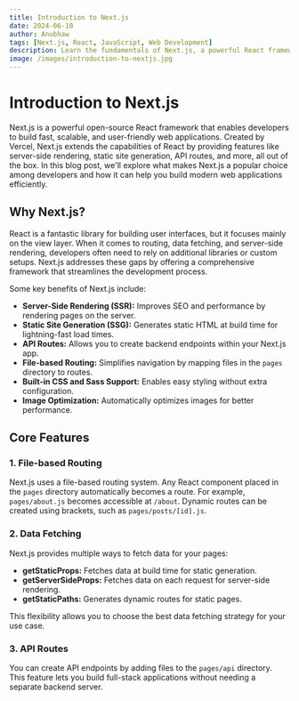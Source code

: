 ```yaml
---
title: Introduction to Next.js
date: 2024-06-10
author: Anubhaw
tags: [Next.js, React, JavaScript, Web Development]
description: Learn the fundamentals of Next.js, a powerful React framework for building fast, scalable, and SEO-friendly web applications.
image: /images/introduction-to-nextjs.jpg
---
```


# Introduction to Next.js

Next.js is a powerful open-source React framework that enables developers to build fast, scalable, and user-friendly web applications. Created by Vercel, Next.js extends the capabilities of React by providing features like server-side rendering, static site generation, API routes, and more, all out of the box. In this blog post, we'll explore what makes Next.js a popular choice among developers and how it can help you build modern web applications efficiently.

## Why Next.js?

React is a fantastic library for building user interfaces, but it focuses mainly on the view layer. When it comes to routing, data fetching, and server-side rendering, developers often need to rely on additional libraries or custom setups. Next.js addresses these gaps by offering a comprehensive framework that streamlines the development process.

Some key benefits of Next.js include:

- **Server-Side Rendering (SSR):** Improves SEO and performance by rendering pages on the server.
- **Static Site Generation (SSG):** Generates static HTML at build time for lightning-fast load times.
- **API Routes:** Allows you to create backend endpoints within your Next.js app.
- **File-based Routing:** Simplifies navigation by mapping files in the `pages` directory to routes.
- **Built-in CSS and Sass Support:** Enables easy styling without extra configuration.
- **Image Optimization:** Automatically optimizes images for better performance.

## Core Features

### 1. File-based Routing

Next.js uses a file-based routing system. Any React component placed in the `pages` directory automatically becomes a route. For example, `pages/about.js` becomes accessible at `/about`. Dynamic routes can be created using brackets, such as `pages/posts/[id].js`.

### 2. Data Fetching

Next.js provides multiple ways to fetch data for your pages:

- **getStaticProps:** Fetches data at build time for static generation.
- **getServerSideProps:** Fetches data on each request for server-side rendering.
- **getStaticPaths:** Generates dynamic routes for static pages.

This flexibility allows you to choose the best data fetching strategy for your use case.

### 3. API Routes

You can create API endpoints by adding files to the `pages/api` directory. This feature lets you build full-stack applications without needing a separate backend server.
